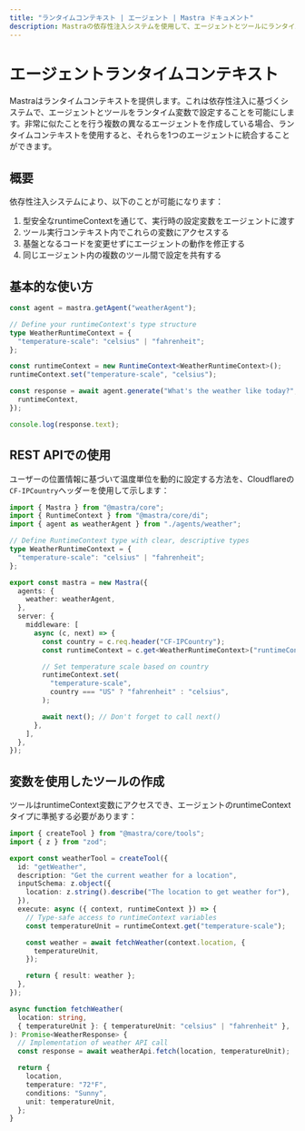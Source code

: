 ---
title: "ランタイムコンテキスト | エージェント | Mastra ドキュメント"
description: Mastraの依存性注入システムを使用して、エージェントとツールにランタイム設定を提供する方法を学びます。
---

# エージェントランタイムコンテキスト

Mastraはランタイムコンテキストを提供します。これは依存性注入に基づくシステムで、エージェントとツールをランタイム変数で設定することを可能にします。非常に似たことを行う複数の異なるエージェントを作成している場合、ランタイムコンテキストを使用すると、それらを1つのエージェントに統合することができます。

## 概要

依存性注入システムにより、以下のことが可能になります：

1. 型安全なruntimeContextを通じて、実行時の設定変数をエージェントに渡す
2. ツール実行コンテキスト内でこれらの変数にアクセスする
3. 基盤となるコードを変更せずにエージェントの動作を修正する
4. 同じエージェント内の複数のツール間で設定を共有する

## 基本的な使い方

```typescript
const agent = mastra.getAgent("weatherAgent");

// Define your runtimeContext's type structure
type WeatherRuntimeContext = {
  "temperature-scale": "celsius" | "fahrenheit";
};

const runtimeContext = new RuntimeContext<WeatherRuntimeContext>();
runtimeContext.set("temperature-scale", "celsius");

const response = await agent.generate("What's the weather like today?", {
  runtimeContext,
});

console.log(response.text);
```

## REST APIでの使用

ユーザーの位置情報に基づいて温度単位を動的に設定する方法を、Cloudflareの`CF-IPCountry`ヘッダーを使用して示します：

```typescript filename="src/index.ts"
import { Mastra } from "@mastra/core";
import { RuntimeContext } from "@mastra/core/di";
import { agent as weatherAgent } from "./agents/weather";

// Define RuntimeContext type with clear, descriptive types
type WeatherRuntimeContext = {
  "temperature-scale": "celsius" | "fahrenheit";
};

export const mastra = new Mastra({
  agents: {
    weather: weatherAgent,
  },
  server: {
    middleware: [
      async (c, next) => {
        const country = c.req.header("CF-IPCountry");
        const runtimeContext = c.get<WeatherRuntimeContext>("runtimeContext");

        // Set temperature scale based on country
        runtimeContext.set(
          "temperature-scale",
          country === "US" ? "fahrenheit" : "celsius",
        );

        await next(); // Don't forget to call next()
      },
    ],
  },
});
```

## 変数を使用したツールの作成

ツールはruntimeContext変数にアクセスでき、エージェントのruntimeContextタイプに準拠する必要があります：

```typescript
import { createTool } from "@mastra/core/tools";
import { z } from "zod";

export const weatherTool = createTool({
  id: "getWeather",
  description: "Get the current weather for a location",
  inputSchema: z.object({
    location: z.string().describe("The location to get weather for"),
  }),
  execute: async ({ context, runtimeContext }) => {
    // Type-safe access to runtimeContext variables
    const temperatureUnit = runtimeContext.get("temperature-scale");

    const weather = await fetchWeather(context.location, {
      temperatureUnit,
    });

    return { result: weather };
  },
});

async function fetchWeather(
  location: string,
  { temperatureUnit }: { temperatureUnit: "celsius" | "fahrenheit" },
): Promise<WeatherResponse> {
  // Implementation of weather API call
  const response = await weatherApi.fetch(location, temperatureUnit);

  return {
    location,
    temperature: "72°F",
    conditions: "Sunny",
    unit: temperatureUnit,
  };
}
```
